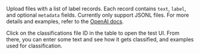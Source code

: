Upload files with a list of label records. Each record contains `text`, `label`, and optional `metadata` fields. Currently only support JSONL files. For more details and examples, refer to the [OpenAI docs](https://beta.openai.com/docs/guides/classifications).

Click on the classifications file ID in the table to open the test UI. From there, you can enter some text and see how it gets classified, and examples used for classification.
